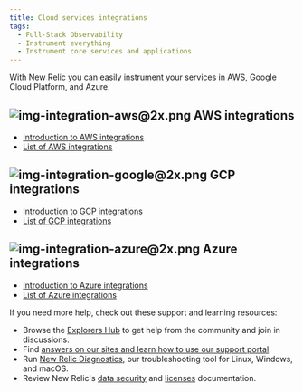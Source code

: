 ```yaml
---
title: Cloud services integrations
tags:
  - Full-Stack Observability
  - Instrument everything
  - Instrument core services and applications
---
```


With New Relic you can easily instrument your services in AWS, Google Cloud Platform, and Azure.

## <ImageSizing width="64px" height="64px" verticalAlign="middle">![img-integration-aws@2x.png](./images/img-integration-aws%402x.png "img-integration-aws@2x.png")</ImageSizing> AWS integrations

* [Introduction to AWS integrations](/docs/integrations/amazon-integrations/get-started/introduction-aws-integrations)
* [List of AWS integrations](/docs/integrations/amazon-integrations/aws-integrations-list)

## <ImageSizing width="64px" height="64px" verticalAlign="middle">![img-integration-google@2x.png](./images/img-integration-google%402x.png "img-integration-google@2x.png")</ImageSizing> GCP integrations

* [Introduction to GCP integrations](/docs/integrations/google-cloud-platform-integrations/getting-started/introduction-google-cloud-platform-integrations)
* [List of GCP integrations](/docs/integrations/google-cloud-platform-integrations/gcp-integrations-list)

## <ImageSizing width="64px" height="64px" verticalAlign="middle">![img-integration-azure@2x.png](./images/img-integration-azure%402x.png "img-integration-azure@2x.png")</ImageSizing> Azure integrations

* [Introduction to Azure integrations](/docs/integrations/microsoft-azure-integrations/getting-started/introduction-azure-monitoring-integrations)
* [List of Azure integrations](/docs/integrations/microsoft-azure-integrations/azure-integrations-list)

If you need more help, check out these support and learning resources:

* Browse the [Explorers Hub](https://discuss.newrelic.com/) to get help from the community and join in discussions.
* Find [answers on our sites and learn how to use our support portal](/docs/using-new-relic/welcome-new-relic/get-started/find-help-use-support-portal).
* Run [New Relic Diagnostics](/docs/using-new-relic/cross-product-functions/troubleshooting/new-relic-diagnostics), our troubleshooting tool for Linux, Windows, and macOS.
* Review New Relic's [data security](/docs/security) and [licenses](/docs/licenses) documentation.

